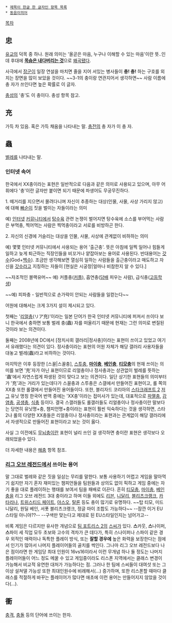  * [[제목이 한글 한 글자인 항목 목록]]
 * [[동음이의어]]

[[목차]]

== 忠 ==
[[유교]]의 덕목 중 하나. 원래 의미는 '올곧은 마음, 누구나 이해할 수 있는 마음'이란 뜻..인데 후대에 '''[[목숨은 내다버리는 것]]'''으로 [[왜곡]]됐다.

사극에서 [[장군]]이 일장 연설을 마치면 줄을 지어 서있는 병사들이 '''충! 충!''' 하는 구호를 외치는 장면을 많이 보았을 것이다. ~~3-1의 충이랑 연관지어서 생각하면~~ 사람 이름에 충 자가 쓰인다면 높은 확률로 이 글자.

[[충성]]의 '충'도 이 충이다. 충성 항목 참고.

== 充 ==
가득 차 있음. 혹은 가득 채움을 나타내는 말. [[충전]]의 충 자가 이 충 자.

== 蟲 ==
[[벌레]]를 나타내는 말.

=== 인터넷 속어 ===
한국에서 XX충이라는 표현은 일반적으로 다음과 같은 의미로 사용되고 있으며, 아무 어휘에다 '충'이란 글자만 붙이면 되기 때문에 파생어도 무궁무진하다.

1. 떼거리를 지으면서 몰려다니며 자신이 추종하는 대상(인물, 사물, 사상 가리지 않고)에 대해 [[빠순이]] 짓을 벌이는 자들이라는 의미 

예) [[인터넷]] [[커뮤니티]]에서 [[탕수육]] 관련 논쟁이 벌어지면 탕수육에 소스를 부어먹는 사람은 부먹충, 찍어먹는 사람은 찍먹충이라고 서로를 비방하곤 한다.

2. 자신의 신경에 거슬리는 대상을 인물, 사물, 사상에 관계없이 비하하는 의미

예) 몇몇 인터넷 커뮤니티에서 사용되는 용어 '출근충'. 뜻은 아침에 일찍 일어나 힘들게 일하고 늦게 퇴근하는 직장인들을 비꼬거나 얕잡아보는 용어로 사용된다. 반대용어는 [[갓수]](God+[[백수]]). 조금만 생각해보면 열심히 일하는 사람들을 출근충이라고 매도하고 자신을 [[갓수]]라고 지칭하는 자들이 [현실은 시궁창|얼마나 비참한지 알 수 있다.] 

~~자조적인 블랙유머~~ 예) 커플충([[커플]]), 흡연충([[담배]] 피우는 사람), 급식충([[고등학생]])

~~예) 피파충 - 일반적으로 손가락이 안되는 사람들을 일컫는다~~

어원에 대해서는 크게 3가지 설이 제시되고 있다. 

첫째는 '[[리얼충]](リア充)'이라는 일본 단어가 한국 인터넷 커뮤니티에 퍼져서 쓰이다 보니 한국에서 충하면 보통 벌레 충(蟲) 자를 떠올리기 때문에 현재는 그런 의미로 변질된 것이라 보는 의견이다. 

둘째는 2008년에 DC에서 [정치사회 갤러리|정사충]이라는 표현이 쓰이고 있었고 여기서 유래했다는 의견이 있다. 정사충이라는 표현의 어원 자체가 해당 갤러리 사용자들을 대놓고 벌레(蟲)라고 비하하는 것이다.

마지막은 이후 등장한 [스꼴|스꼴충], [[스투충]], '''[[마이충]]''', '''[[베인충]]''', '''[[티모충]]'''의 현재 쓰이는 의미를 보면 '充'자가 아닌 표현이므로 리얼충이나 정사충과는 상관없이 벌레를 뜻하는 '蟲'에서 자연스럽게 파생된 것이 맞다고 보는 의견이다. 일단 상기한 표현들의 의미부터가 '充'과는 거리가 있는데다가 스꼴충과 스투충은 스갤에서 만들어진 표현이고, 롤 쪽의 XX충 또한 롤갤에서 만들어진 용어들이다. 또한, 블리자드 코리아의 [[스타크래프트 2]] [[저그]] 유닛 명칭 한국어 번역 중에는 'XX충'이라는 접미사가 있는데, 대표적으로 [[파멸충]], [[감염충]], [[공생충]], [[식충]] 등이다. 결국 스갤러들도 롤갤러들도 리얼충이나 정사충이란 말보다는 당연히 유닛명+충, 챔피언명+충이라는 표현이 훨씬 익숙하다는 것을 생각하면, 스타2나 롤의 다양한 XX충들은 리얼충이나 정사충이라는 표현과는 관계없이 해당 갤러리에서 자생적으로 만들어진 표현이라고 보는 것이 옳다.

사실 그 이전에도 [[문희준|무뇌충]]이란 표현이 널리 쓰인 걸 생각하면 충이란 표현은 생각보다 오래되었을수 있다.

더 자세한 내용은 [[해충]] 항목 참조.

=== [[리그 오브 레전드]]에서 쓰이는 용어 ===
말 그대로 벌레와 같은 짓을 일삼는 무리를 말한다. 보통 사용하기 어렵고 게임을 말아먹기 쉽지만 자기 혼자 재미있는 챔피언들을 팀원들과 상의도 없이 픽하고 게임 중에는 자기 좋을 대로 플레이하는 행태를 보여서 팀을 패배로 이끈다. 흔히 [[티모충]], [[마이충]], [[베인충]]을 리그 오브 레전드 3대 충이라고 하며 이들 외에도 [[리븐]], [[니달리]], [[블리츠크랭크]], [[카타리나]], [[트위스티드 페이트]], [[야스오]], [[탈론]] 등도 충이 많기로 유명하다. ~~탑 티모, 미드 니달리, 원딜 베인, 서폿 블리츠크랭크, 정글 마이 조합도 가능하다~~ --잠깐 이거 EU스타일 아니야??-- --구색만 맞는다고 제대로 된 EU스타일인지는 넘어가고--

비록 게임은 다르지만 유사한 개념으로 [[팀 포트리스 2]]의 [[스씨]]가 있다. '''스'''카웃, '''스'''나이퍼, '''스'''파이 세 직업 모두 초보와 고수의 격차가 큰 데다가, 특히 스나이퍼나 스파이 같은 경우 외적인 매력이나 독특한 플레이 방식, 또는 '''잘할 경우에''' 높은 화력을 보장한다는 점에서 인기가 많아서 나머지 플레이어들의 골치를 썩인다. 그나마 리그 오브 레전드보다 나은 점이라면 한 게임당 최대 인원이 16vs16이라서 이런 무개념 하나 둘 정도는 나머지 플레이어들이 어느 정도 메꿀 수 있고 게임중이라도 리스폰 지역에서는 클래스 변경이 가능해서 비교적 유연한 대처가 가능하다는 점. 그러나 한 팀에 스씨들이 대여섯 또는 그 이상 설쳐댈 가능성 또한 최대인원수에 비례해서(...) 증가하며, 또한 리스폰할 때마다 클래스를 적절하게 바꾸는 플레이어가 많다면 애초에 이런 용어는 만들어지지 않았을 것이다(...).

== 衝 ==
[[충격]], [[충돌]] 등의 단어에 쓰이는 한자.
